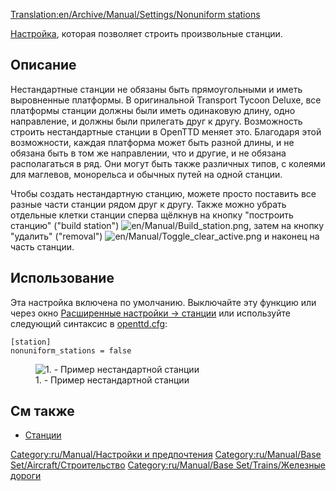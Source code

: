 [[Translation:en/Archive/Manual/Settings/Nonuniform stations]]
{{ru/Необходимо сделать|поправить ссылки после перевода соответствующих страниц}}

[[ru/Archive/Manual/Settings/Расширенные настройки|Настройка]], которая позволяет строить произвольные станции.

== Описание ==
Нестандартные станции не обязаны быть прямоугольными и иметь выровненные платформы.
В оригинальной Transport Tycoon Deluxe, все платформы станции должны были иметь одинаковую длину, одно направление, и должны были прилегать друг к другу.
Возможность строить нестандартные станции в OpenTTD меняет это. Благодаря этой возможности, каждая платформа может быть разной длины, и не обязана быть в том же направлении, что и другие, и не обязана располагаться в ряд. Они могут быть также различных типов, с колеями для маглевов, монорельса и обычных путей на одной станции.

Чтобы создать нестандартную станцию, можете просто поставить все разные части станции рядом друг к другу. Также можно убрать отдельные клетки станции сперва щёлкнув на кнопку "построить станцию" ("build station") [[File:en/Manual/Build station.png]], затем на кнопку "удалить" ("removal") [[File:en/Manual/Toggle clear active.png]] и наконец на часть станции.

== Использование ==
Эта настройка включена по умолчанию. Выключайте эту функцию или через окно [[en/Archive/Manual/Settings/Advanced Settings/Stations#nonuniform-stations|Расширенные настройки -> станции]] или используйте следующий синтаксис в [[ru/Archive/Manual/Settings/Openttd.cfg|openttd.cfg]]:
<pre>[station]
nonuniform_stations = false</pre>
[[File:en/Archive/Manual/Settings/Nonuniform.png|center|frame|1. - Пример нестандартной станции]]

== См также ==

* [[ru/Manual/Станции|Станции]]

[[Category:ru/Manual/Настройки и предпочтения]]
[[Category:ru/Manual/Base Set/Aircraft/Строительство]]
[[Category:ru/Manual/Base Set/Trains/Железные дороги]]